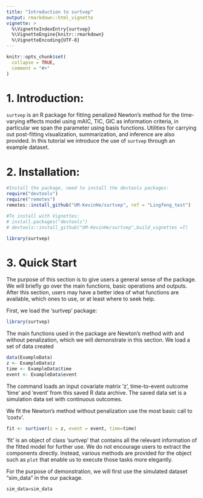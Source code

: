 ```yaml
---
title: "Introduction to surtvep"
output: rmarkdown::html_vignette
vignette: >
  %\VignetteIndexEntry{surtvep}
  %\VignetteEngine{knitr::rmarkdown}
  %\VignetteEncoding{UTF-8}
---
```


```r
knitr::opts_chunk$set(
  collapse = TRUE,
  comment = "#>"
)
```


# 1. Introduction:

`surtvep` is an R package for fitting penalized Newton's method for the time-varying effects model using mAIC, TIC, GIC as information criteria, in particular we span the parameter using basis functions. Utilities for carrying out post-fitting visualization, summarization, and inference are also provided. In this tutorial we introduce the use of `surtvep` through an example dataset.


# 2. Installation:

```r
#Install the package, need to install the devtools packages:
require("devtools")
require("remotes")
remotes::install_github("UM-KevinHe/surtvep", ref = "Lingfeng_test")

#To install with Vignettes:
# install.packages("devtools")
# devtools::install_github("UM-KevinHe/surtvep",build_vignettes =T)
```

```r
library(surtvep)
```



# 3. Quick Start

The purpose of this section is to give users a general sense of the package. We will briefly go over the main functions, basic operations and outputs. After this section, users may have a better idea of what functions are available, which ones to use, or at least where to seek help.

First, we load the 'surtvep' package:
```r
library(surtvep)
```

The main functions used in the package are Newton's method with and without penalization, which we will demonstrate in this section. We load a set of data created

```r
data(ExampleData)
z <- ExampleData$z
time <- ExampleData$time
event <- ExampleData$event
```

The command loads an input covariate matrix 'z', time-to-event outcome 'time' and 'event' from this saved R data archive. The saved data set is a simulation data set with continuous outcomes.

We fit the Newton's method without penalization use the most basic call to 'coxtv'.
```r
fit <- surtiver(z = z, event = event, time=time)
```

'fit' is an object of class 'surtvep' that contains all the relevant information of the fitted model for further use. We do not encourage users to extract the components directly. Instead, various methods are provided for the object such as `plot` that enable us to execute those tasks more elegantly.


For the purpose of demonstration, we will first use the simulated dataset "sim_data" in the our package.

```r
sim_data=sim_data
```


<!-- Let’s check the data first: -->

<!-- ```{r} -->
<!-- head(sim_data) -->
<!-- ``` -->
<!-- Here, the covariates V1 and V2 were generated as binary variables with around 90% frequency, which is a relatively harsh setting to be estimated. The related true log-hazard function for each variable is $\beta(t)=1$ and $\beta(t)=exp(-1.5*t)$, where t denotes time. -->

<!-- Then, let's extract the time and event as vector, and get the remaining information in the dataset as matrix. -->

<!-- ```{r} -->
<!-- event=sim_data[,"event"] -->
<!-- time=sim_data[,"time"] -->
<!-- data=sim_data[,!colnames(sim_data) %in% c("event","time")] -->
<!-- ``` -->

<!-- # 4. Model fitting -->

<!-- ## 4.1 Newton Method without penalization: -->

<!-- ### 4.1.1 Simple fitting: -->

<!-- Let's fit the model. Here, the default method is Newton Method without penalization, with smooth-spline. Term `lambda_spline` refers to the smoothing parameter lambda (Detail could be found under both "Model parameter" section or our paper here(Modified this to XuTao's site after finished). Default value is `lambda_spline=0`, which refers to no penalization).  The number of knots in the base function here is the default which is `nsplines=8` -->


<!-- ```{r} -->
<!-- fit <- coxtp(event = event, z = data, time = time, ICLastOnly = FALSE, lambda_spline = 0) -->
<!-- ``` -->
<!-- To get the estimated time-varying effect of a specific coefficient, we could use the following plot function in our package: -->

<!-- ```{r, fig.height = 5, fig.width = 7, fig.align = "center"} -->
<!-- coxtp.plot(fit,coef="V2") -->
<!-- ``` -->

<!-- The plot shows the result of the time-varying effect of Variable "V2". -->


<!-- ### 4.1.2 Detailed calculations and theories. -->

<!-- #### 4.1.2.1 Model results meanings: -->

<!-- First, Let's look at the `fit` result -->

<!-- ```{r} -->
<!-- summary(fit) -->
<!-- ``` -->
<!-- There are 4 results saved under the fit result. -->

<!-- * `model_result` save the detailed model results which we will explain in a minute. -->

<!-- * `lambda.selected` saved the best lambda chosen based on different criteria which will not be used for the non-penalized model. -->

<!-- * `p` refers to the number of covariates used in the model -->

<!-- * `z_names` records the covariates names. -->


<!-- The detailed model result was saved in `model_result`, which can be called by `fit$model_result`. Now, let's explore the result a little bit: -->

<!-- ```{r} -->
<!-- summary(fit$model_result) -->
<!-- ``` -->
<!-- Here we noticed that there are 18 items in the model results list. Following is an explanation of each item: -->

<!-- * `theta`: Estimation matrix of $\theta$ -->
<!-- * `logplkd`: log-partial likelihood -->
<!-- * `theta_all`: Internal validation use -->
<!-- * `theta_list`: The estimation matrix at each Newton's update -->
<!-- * `AIC_all`: Akakia information criterion -->
<!-- * `TIC_all`: Takeuchi information criterion -->
<!-- * `TIC2_all`: Internal validation use -->
<!-- * `GIC_all`: Generalized information criterion -->
<!-- * `AIC_trace`: Internal validation use -->
<!-- * `TIC_trace`: Internal validation use -->
<!-- * `TIC2_trace`: Internal validation use -->
<!-- * `GIC_trace`: Internal validation use -->
<!-- * `logplkd_vec`: log-partial likelihood at each iteration -->
<!-- * `SplineType`: spline used for fitting the model -->
<!-- * `VarianceMatrix`: Variance Matrix -->
<!-- * `uniqfailtimes`: The input unique event times if `ties="Breslow"`, input time points if `ties="None"` (Add link) -->
<!-- * `bases`: The basis function used for estimating time-varying effects -->
<!-- * `knots`: Number of basis functions used for estimating time-varying effects -->

<!-- #### 4.1.2.2: How to get the effect of a specific time point? -->

<!-- We are more interested in estimating time-varying effect of the covariates. Following is an simple tutorial of how to do that. First, a little background about the time-varying effect in cox model(You could also check this part at our paper which have more detailed explanation.(insert link)) -->

<!-- If we Let $X_i=(X_{i1},X_{i2},...X_{ip})^T$ refers to the $i_{th}$ individuals in the dataset with p covariates(which could also be understand as the $i_{th}$ row in the data we extract above). Let $\lambda(t|X_i)$ denote the hazard of having the event at time t for the $i_{th}$ individual, $\lambda_0(t)$ denote the hazard of having the event at time 0. When we considering the covarites having time fixed effect, we have the following formula for $\lambda(t|X_i)$: -->

<!-- $\lambda(t|X_i)=\lambda_0(t)exp(X_i^T\beta)$ -->

<!-- Where $\beta$ refers to the coefficients where $\beta=(\beta_1,\beta_2,...\beta_p)$, which in this example, is (V1, V2). Which have similar format as the GLM model. -->
<!-- For time-varying effect model, we are simply replace $\beta$ with a set of $\beta(t)$. Thus, the time varying equations could be transferred as following: -->

<!-- $\lambda(t|X_i)=\lambda_0(t)exp(X_i^T\beta(t))$ -->

<!-- Similar, $\beta(t)=(\beta_1(t),\beta_2(t),...\beta_p(t))$ where $\beta(.)$ refers to a set of cubic B-spline(Details for B-spline refers to here : insert link). Where, the single $\beta_p(t)$ could be estimated using the following formula: -->

<!-- $\beta_p(t)=\theta_p^TB(t)=\sum_{k=1}^K\theta_{pk}B_k(t)$ -->

<!-- Here, K refers to the given number of knots. -->

<!-- Thus, to calculate the time varying effect of coefficient p, we just need to get both estimated B spline and the $\theta$ matrix. The B-spline was saved in `model_result$bases` and $\theta$ matrix was saved in the last item in  `model_result$theta_list` Following is the code for calculation: -->

<!-- ```{r} -->
<!-- model_result  = fit$model_result -->
<!-- B.spline      = as.matrix(model_result$bases) -->
<!-- theta         = model_result$theta_list[[length(model_result$theta_list)]] -->

<!-- beta          = B.spline %*% t(theta) -->

<!-- dim(beta) -->
<!-- head(beta) -->


<!-- ``` -->

<!-- As a result, $\beta$ is a 2487*2 matrix(we are using the "Breslow" ties, thus there are 2487 rows instead of 5000, detail about ties and Breslow ties could refers to here(insert link)). We could also get the 95%CI for the estimation, which is calculates as below: -->

<!-- ```{r} -->
<!-- B.spline <- as.matrix(model_result$bases) -->
<!-- theta_plot  <- model_result$theta_list[[length(model_result$theta_list)]] -->

<!-- beta     <- B.spline%*%t(theta_plot) -->
<!-- var      <-  model_result$VarianceMatrix -->

<!-- colnames(beta)=fit$z_names -->
<!-- p        <- fit$p -->
<!-- knot     <- dim(B.spline)[2] -->
<!-- list     <- 1:dim(B.spline)[1] -->
<!-- beta_low <- matrix(0,dim(B.spline)[1],p) -->
<!-- beta_up  <- matrix(0,dim(B.spline)[1],p) -->
<!-- for(i in 1:p){ -->
<!--   beta_t_1   <- beta[,i] -->
<!--   var2       <- var[((i-1)*knot+1):((i-1)*knot+knot),((i-1)*knot+1):((i-1)*knot+knot)] -->
<!--   temp       <- 1.96*sqrt(vapply(list, function(x) matrix(B.spline[x,],1,knot)%*%var2%*%t(matrix(B.spline[x,],1,knot)),FUN.VALUE=numeric(1))) -->
<!--   low        <- beta_t_1-temp -->
<!--   up         <- beta_t_1+temp -->

<!--   beta_low[,i] <- low -->
<!--   beta_up[,i]  <- up -->
<!-- } -->

<!-- colnames(beta_low) <- paste0(fit$z_names,"_low") -->
<!-- colnames(beta_up) <- paste0(fit$z_names,"_up") -->

<!-- head(beta_low) -->
<!-- head(beta_up) -->
<!-- ``` -->

<!-- matrix `beta_low` records all the lower bound of beta and `beta_up` records all the upper bound of beta. -->

<!-- As a result, we could plot the effect by ourselves: -->

<!-- ```{r, fig.height = 5, fig.width = 7, fig.align = "center"} -->
<!-- beta              <- as.data.frame(beta) -->
<!-- beta              <- cbind(beta, beta_low, beta_up) -->
<!-- y=beta$V2 -->
<!-- ymin=beta$V2_low -->
<!-- ymax=beta$V2_up -->
<!-- time=model_result$uniqfailtimes -->


<!-- ggplot(data=beta, aes(x=time)) + -->
<!--   geom_line(aes(y= y),size = 0.9,color = 'red') + -->
<!--   geom_ribbon(aes(ymin = ymin, ymax = ymax), fill="red", alpha = 0.2) + -->
<!--   scale_y_continuous(name='Hazard Ratio (log-scale)') + -->
<!--   theme_bw() +  theme(plot.title = element_text(hjust = 0.5)) + -->
<!--   theme(panel.grid.major = element_blank(),panel.grid.minor = element_blank()) + -->
<!--   theme(text= element_text(size=14)) + theme(axis.text= element_text(size=14)) + -->
<!--   theme(axis.title.y = element_text(margin= margin(t=0, r=10, b=0, l=0))) +labs(x="Time") + -->
<!--   ggtitle(paste0("Effect of V2 When holding other covariates constant")) -->
<!-- ``` -->


<!-- ## 4.2 Newton Method with penalization: -->

<!-- We use the smooth spline here for penalization(default). You could also use `spline="P-spline"`. For lambda_spline, you could either enter a numeric number(must be an integer) or a vector of numbers. -->
<!-- If `lambda_spline` was entered as a vector of numbers, the best lambda was selected based on different criteria(AIC, TIC or GIC). -->
<!-- If `lambda_spline` was entered as a single number, the model result format was kind of similar as the 4.1, the model result could be called by `model_result`. -->
<!-- Following is a model fit with the `lambda_spline` as a vector for different illustration purposes: -->

<!-- ```{r} -->
<!-- time=sim_data[,"time"] -->
<!-- lambda_spline_all=c(0.001,0.01,0.1,1,10,100,1000) -->
<!-- fit_penalized <- coxtp(event = event, z = data, time = time,lambda_spline=lambda_spline_all) -->

<!-- ``` -->
<!-- The optimal lambda was saved in the model term `lambda.selected` -->

<!-- ```{r} -->
<!-- best_lambda=fit_penalized$lambda.selected -->
<!-- best_lambda -->
<!-- ``` -->
<!-- From the result above, we noticed that with different selection criteria, the best lambda selected is quite different. Here, we use the AIC criteria which set `lambda=1000`. The result for this model was saved in related criteria model and could be called as below: -->

<!-- ```{r} -->
<!-- AIC_model  = fit_penalized$model.AIC -->
<!-- summary(AIC_model) -->
<!-- ``` -->
<!-- We could also directly draw the plot using the following command: -->

<!-- ```{r, fig.height = 3, fig.width = 7, fig.align = "center"} -->
<!-- library(cowplot) -->
<!-- x=seq(0,3,length.out=sum(event==1)) -->
<!-- y1=1 -->
<!-- y2=exp(-1.5*x) -->
<!-- p1=coxtp.plot(fit_penalized,IC="AIC",coef="V1") + -->
<!--     ggtitle("Penalized NR") + geom_line(aes(x=x,y=y1)) -->
<!-- p2=coxtp.plot(fit,IC="AIC",coef="V1") + -->
<!--     ggtitle("Non-Penalized NR")+ geom_line(aes(x=x,y=y1)) -->
<!-- plot_grid(p1,p2) -->

<!-- ``` -->

<!-- Compare with the non-penalized Model, we could see that the effect of "V1" was shrink to roughly linear in the penalized model. -->

<!-- The detail calculation of B-spline matrix, $\theta$ matrix and $\beta$ matrix was similar as that illustrate as 4.1.2.2. -->



<!-- # 5. Other information -->


<!-- ## 5.1 Backtracking Linesearch -->

<!-- In our packages, we provide 3 options for backtracking linesearch(`btr`).  The usual way of backtracking linesearch is with Newton Increment(Detailed information could be found here). However, When binary predictors with extremely low frequency are present, the calculation of the second-order derivative has some issues. In that case, the Newton increment presents extreme values, leading to a huge bias. We provided a way of limiting the step size in such cases. Instead of using the Newton increment, we use a fixed value of 1. This method is referred to as “`static`” in our function which is the default setting. Besides this, `btr="none"` refers to no backtracking, and `btr="dynamic"` refers to backtracking linesearch with Newton Increment. -->


<!-- ```{r, warning=FALSE} -->
<!-- # For no backtracking linesearch: -->
<!-- t1=bench::mark(coxtp(event = event, z = data, -->
<!--                   time = time,lambda_spline=1000,btr="none")) -->

<!-- #For static backtracking linesearch: -->
<!-- t2=bench::mark(coxtp(event = event, z = data, -->
<!--                   time = time,lambda_spline=1000,btr="static")) -->

<!-- #For dynamic backtracking linesearch: -->
<!-- t3= bench::mark(coxtp(event = event, z = data, -->
<!--                   time = time,lambda_spline=1000,btr="dynamic")) -->
<!-- t=rbind(t1,t2,t3) -->
<!-- t[,1]=c("none","static","dynamic") -->
<!-- t -->

<!-- ``` -->

<!-- Compared to dynamic and static, no backtracking linesearch gives the optimal programming time. Following is the performance of each method: -->

<!-- ```{r} -->
<!-- time_list=c() -->
<!-- x=seq(0,3,length.out=sum(event==1)) -->
<!-- y1=1 -->
<!-- y2=exp(-1.5*x) -->

<!-- for(btr in c("none","dynamic","static")){ -->
<!--   fit=coxtp(event = event, z = data, time = time,lambda_spline=1000,btr=btr) -->
<!--   for(v in c("V1","V2")){ -->
<!--     plot=coxtp.plot(fit,IC="AIC",coef=v,ylab="HR(log-scale)")+ -->
<!--     theme(text = element_text(size = 10), -->
<!--           axis.text.x = element_text(size = 8), -->
<!--           axis.text.y=element_text(size = 8)) + -->
<!--     ggtitle(v) -->
<!--     if(v=="V1"){ -->
<!--       plot=plot + geom_line(aes(x=x,y=y1)) -->
<!--     } else { -->
<!--       plot=plot + geom_line(aes(x=x,y=y2)) -->
<!--     } -->
<!--     assign(paste0("plot",v,"_",btr),plot) -->
<!--   } -->

<!-- } -->



<!-- ``` -->

<!-- ```{r,fig.height = 9, fig.width = 7, fig.align = "center"} -->
<!-- library(cowplot) -->
<!-- ##Plot v1 -->
<!-- title <- ggdraw() + -->
<!--   draw_label( -->
<!--     "Backtracking comparsion", -->
<!--     fontface = 'bold', -->
<!--     x = 0, -->
<!--     hjust = 0, -->
<!--     size=15 -->
<!--   ) + -->
<!--   theme( -->
<!--     plot.margin = margin(0, 0, 0, 7) -->
<!--   ) -->

<!-- p1=plot_grid(plotV1_none,plotV2_none,ncol=2) -->
<!-- p2=plot_grid(plotV1_dynamic,plotV2_dynamic,ncol=2) -->
<!-- p3=plot_grid(plotV1_static,plotV2_static,ncol=2) -->
<!-- plot_grid(title,p1,p2,p3,ncol=1,labels=c("","None","Dynamic","Static"),rel_heights = c(0.1,1,1,1),label_size = 13) -->


<!-- ``` -->

<!-- ## 5.2 Stopping criteria -->
<!-- There are 4 parameters could be defined in the stopping criteria, Convergence threshold(tol ), Maximum Iteration number(iter.max), Stopping rule(stop), and number of steps(fixedstep). Detailed information about stopping criteria selection could be viewed here(add link). Following is the default setting -->

<!-- `coxtp(...,tol=1e-6,iter.max=20L,stop="ratch",fixedstep=FALSE)` -->

<!-- ## 5.3 Baseline estimation -->


<!-- The Nelson-Aalen estimator (Breslow estimator) of the culmulative function is given by $\widetilde{\Lambda}(t) = \int_0^t \widetilde{\Lambda}_0(u)$, where $\widetilde{\Lambda}(t)$ is 0 except at the observed failure times $t_i$, where it takes the value -->
<!-- \begin{align*} -->
<!--     d\Lambda_0 = {d_i}\left\{\mathop{\sum}\limits_{\ell \in R(T_i)} \exp \{\boldsymbol{X}_{i' }^T \boldsymbol{\Theta}  \boldsymbol{B}(T_{i}) \}\right\}^{-1}. -->
<!-- \end{align*} -->


<!-- The baseline estimation here refers to the baseline hazard at time t when holding all the covariates equals to zero. We use the model fitted result `fit_penalized` in section 4.2. -->

<!-- ```{r,fig.height = 7, fig.width = 7, fig.align = "center"} -->

<!-- event=sim_data[,"event"] -->
<!-- time=sim_data[,"time"] -->
<!-- data=sim_data[,!colnames(sim_data) %in% c("event","time")] -->


<!-- model1  = fit_penalized$model.AIC -->

<!-- ##baseline -->
<!-- plotdata=coxtp.baseline(fit=model1, delta=event,z=data,time=time) -->
<!-- head(plotdata) -->
<!-- ``` -->
<!-- Let's check the result of baseline function first. The function returned a dataset containing the baseline estimation including 3 variables: -->

<!-- * `unique.time.`: The unique time listed in the original dataset used to fit the model -->
<!-- * `lambda`: refers to $\lambda_0(t)$ in the model, which is baseline hazard -->
<!-- * `Lambda`: refers to the cumulative baseline hazard in the model. -->


<!-- Note that since our baseline estimation is based on Breslow Estimator, when there is no ties in the data, the baseline estimation could sometime results as 0 since there is no death at certain time-point. Thus, if we directly draw the plot, it would be something like this: -->

<!-- ```{r,fig.height = 5, fig.width = 7, fig.align = "center",message=FALSE} -->

<!-- #Exclude censoring points -->

<!-- baseline_plot<-ggplot(plotdata,aes(x=unique.time., y=lambda)) + geom_line(size = 0.6) + -->
<!--   scale_x_continuous(name='Years since diagnosis', limits=c(0,3), breaks=c(0,1,2,3)) + -->
<!--   scale_y_continuous(name='baseline hazard', limits=c(0,0.1)) + -->
<!--   ggtitle(" Baseline Hazard by time") + -->
<!--   theme(plot.title = element_text(hjust = 0.5)) -->

<!-- baseline_plot -->

<!-- ``` -->


<!-- As a result, we could either increase the time interval to make ties exists or remove the points that have $\lambda=0$. The only differences would result in the baseline hazard, there is no influence on the cumulative baseline hazard. -->

<!-- ```{r} -->
<!-- plotdata=plotdata[plotdata$lambda!=0,] -->
<!-- ``` -->


<!-- Next, we are going to visualize the result using `ggplot2` and `cowplot` function. -->

<!-- ```{r,fig.height = 5, fig.width = 7, fig.align = "center",message=FALSE} -->

<!-- #Exclude censoring points -->

<!-- baseline_plot<-ggplot(plotdata,aes(x=unique.time., y=lambda)) + geom_line(size = 0.6) + -->
<!--   scale_x_continuous(name='Years since diagnosis', limits=c(0,3), breaks=c(0,1,2,3)) + -->
<!--   scale_y_continuous(name='baseline hazard', limits=c(0,0.1)) + -->
<!--   ggtitle(" Baseline Hazard by time") + -->
<!--   theme(plot.title = element_text(hjust = 0.5)) -->

<!-- cum_plot<-ggplot(plotdata,aes(x=unique.time., y=Lambda)) + geom_line(size = 0.6) + -->
<!--   scale_x_continuous(name='Years since diagnosis', limits=c(0,3), breaks=c(0,1,2,3)) + -->
<!--   scale_y_continuous(name='Cumulative baseline hazard') + -->
<!--   ggtitle("Cumulative Baseline Hazard by time") + -->
<!--   theme(plot.title = element_text(hjust = 0.5)) -->

<!-- plot_grid(baseline_plot,cum_plot,ncol = 2) -->

<!-- ``` -->

<!-- One use of Cumulative baseline hazard is to calculate the survival function where cumulative hazard is the negative log of the survival probabilities. If we assume cumulative baseline hazard function as $S(t)$ and cumulative hazard function as $H(t)$, then we have $H(t)=-log(S(t))$. Thus, we could plot the survival function as follows: -->

<!-- ```{r,fig.height = 5, fig.width = 7, fig.align = "center",message=FALSE} -->
<!-- plotdata$survive=exp(-plotdata$Lambda) -->

<!-- ggplot(plotdata,aes(x=unique.time., y=survive)) + geom_line(size = 0.6) + -->
<!--   scale_x_continuous(name='Years since diagnosis', limits=c(0,3), breaks=c(0,1,2,3)) + -->
<!--   scale_y_continuous(name='Survival Function') + -->
<!--   ggtitle("Survival by time") + -->
<!--   theme(plot.title = element_text(hjust = 0.5)) -->

<!-- ``` -->



<!-- ## 5.4 Testing for time-varying effect -->


<!-- ## 5.5 Stratification -->

<!-- To handle different stratification groups in the dataset, the packages will use each facility as its own risk sets and finish the estimation. To add strata in the model, simply use the `strata` option. Following is an example: -->

<!-- Here, we are using the sim_data_p5_f5 as example. -->
<!-- ```{r} -->
<!-- sim_data_p5_f5=sim_data_p5_f5 -->
<!-- head(sim_data_p5_f5) -->
<!-- ``` -->


<!-- The dataset have 5 covariates, "V1" to "V5", and a strata variable, "facility". For this dataset, the true time-dependent function is -->

<!-- * V1: $\beta(t)=1$ -->
<!-- * V2: $\beta(t)=sin(3*\pi*t/4)$ -->
<!-- * V3: $\beta(t)=-1$ -->
<!-- * V4: $\beta(t)=(t/3)**2*exp(t/2)$ -->
<!-- * V5: $\beta(t)=exp(-1.5*t)$ -->

<!-- Now, let's fit the model by simply add one option `strata =facility`. The black line in the plot refers to the true function while the red line and area refers to the estimated function and its 95% CI. Again, we assume the best `lambda_spline=1000` -->

<!-- ```{r} -->
<!-- #Extract data -->
<!-- event_stra=sim_data_p5_f5[,"event"] -->
<!-- time_stra=sim_data_p5_f5[,"time"] -->
<!-- data_stra=sim_data_p5_f5[,!colnames(sim_data_p5_f5) %in% c("event","time","facility")] -->
<!-- facility=sim_data_p5_f5[,"facility"] -->

<!-- #select best lambda -->
<!-- # lambda_spline_all=c(0.001,0.01,0.1,1,10,100,1000) -->
<!-- # fit_stra<-coxtp(event=event_stra,z=data_stra,time=time_stra,strata =facility,lambda_spline=lambda_spline_all) -->

<!-- lambda_spline=1000 -->
<!-- fit_stra<-coxtp(event=event_stra,z=data_stra,time=time_stra,strata =facility,lambda_spline=lambda_spline) -->
<!-- ``` -->

<!-- Again, we use the `coxtp.baseline` function to get the baseline estimation for different group. Just add the option `strata=facility` to get specific facility data -->

<!-- ```{r,fig.height = 5, fig.width = 7, fig.align = "center",message=FALSE} -->
<!-- library(dplyr) -->
<!-- model1  = fit_stra$model_result -->
<!-- baselinedata=coxtp.baseline(fit=model1, delta=event_stra,z=data_stra,time=time_stra,strata = facility) -->
<!-- baselinedata=baselinedata %>% -->
<!--   filter(lambda!=0) %>% -->
<!--   mutate(facility=as.character(strata)) -->
<!-- baseline_plot<-ggplot(baselinedata,aes(x=unique.time_temp., y=lambda,group=facility)) + geom_line(size = 0.6,aes(color=facility)) + -->
<!--   scale_x_continuous(name='Years since diagnosis', limits=c(0,3), breaks=c(0,1,2,3)) + -->
<!--   scale_y_continuous(name='baseline hazard') + -->
<!--   ggtitle(" Baseline Hazard by time and facility") + -->
<!--   theme(plot.title = element_text(hjust = 0.5)) -->
<!-- baseline_plot -->

<!-- ``` -->



<!-- ## 5.6 Model prediction: -->

<!-- ### 5.6.1 Simple prediction -->

<!-- To predict the new data, we offered the function coxtp.predict. This function could also be used to calculate absolute hazard. Suppose the new data to be predicted is `c(1,1,0,0,0)` for `V1` to `V5`. For data with no stratification: (Suppose we already have the best tuning parameter `lambda_spline` selected). -->

<!-- ```{r} -->
<!-- sim_data=sim_data_p5 -->
<!-- event=sim_data[,"event"] -->
<!-- time=sim_data[,"time"] -->
<!-- data=sim_data[,!colnames(sim_data) %in% c("event","time")] -->

<!-- lambda_spline=1000 -->
<!-- fit_penalized <- coxtp(event = event, z = data, time = time,lambda_spline=lambda_spline) -->

<!-- model_result  = fit_penalized$model_result -->
<!-- baseline=coxtp.baseline(fit=model_result, delta=event,z=data,time=time) -->
<!-- data_predict=c(1,1,0,0,0) -->
<!-- predict=coxtp.predict(model_result,baseline,newdata=data_predict) -->

<!-- ``` -->

<!-- The result dataset `predict` is a dataset with predicted hazard and time points in the orginal dataset. We could plot the data using ggplot: -->

<!-- ```{r,fig.height = 5, fig.width = 7, fig.align = "center",message=FALSE} -->
<!-- ggplot(predict,aes(x=unique.time.,y=lambda0_exp_betax)) + -->
<!--   geom_line(size = 0.6) + -->
<!--   scale_x_continuous(name='Years since diagnosis') + -->
<!--   scale_y_continuous(name='Predicted hazard') + -->
<!--   ggtitle("Predicted Hazard") + -->
<!--   theme(plot.title = element_text(hjust = 0.5)) -->
<!-- ``` -->

<!-- ### 5.6.2 absolute hazard -->

<!-- If we want to calculate and show the difference of absolute hazard for variable `V2`, we could use the `coxtp.predict` to get it done. -->
<!-- Assume that besides `V2`, other covariate are all set to the reference level. -->

<!-- ```{r,fig.height = 5, fig.width = 7, fig.align = "center",message=FALSE} -->
<!-- data_predict0=c(0,1,0,0,0) -->
<!-- predict0=coxtp.predict(model_result,baseline,newdata=data_predict0,strata = F) -->
<!-- data_predict1=c(0,0,0,0,0) -->
<!-- predict1=coxtp.predict(model_result,baseline,newdata=data_predict1,strata = F) -->

<!-- ggplot() + -->
<!--   geom_line(aes(x=predict0$unique.time.,y=predict0$lambda0_exp_betax,color="V2=0"),size = 0.6) + -->
<!--   geom_line(aes(x=predict1$unique.time.,y=predict1$lambda0_exp_betax,color="V2=1"),size = 0.6) + -->
<!--   scale_x_continuous(name='Years since diagnosis') + -->
<!--   scale_y_continuous(name='Predicted hazard') + -->
<!--   ggtitle("Predicted Hazard") + -->
<!--   theme(plot.title = element_text(hjust = 0.5)) -->
<!-- ``` -->

<!-- ### 5.6.3 Prediction for certain time points -->

<!-- Also, we could specify the time points of output by define `out_seq`. Following is an example: -->

<!-- Let's check the output first: -->

<!-- ```{r} -->
<!-- predict_seq=coxtp.predict(model_result,baseline,newdata=data_predict,strata = F,out_seq=seq(0,3,by=0.5)) -->
<!-- predict_seq -->
<!-- ``` -->

<!-- Instead of outputing all the data points, the `coxtp.predict` will only output the time points that has been specified. Next, we are going to see if there is any difference between the one with default output and the one with specified time points: -->

<!-- ```{r,fig.height = 5, fig.width = 7, fig.align = "center",message=FALSE} -->
<!-- predict_seq=coxtp.predict(model_result,baseline,newdata=data_predict,strata = F,out_seq=seq(0,3,by=0.1)) -->

<!-- plot_or=ggplot(predict,aes(x=unique.time.,y=lambda0_exp_betax)) + -->
<!--           geom_line(size = 0.6) + -->
<!--           scale_x_continuous(name='Years since diagnosis') + -->
<!--           scale_y_continuous(name='Predicted hazard') + -->
<!--           ggtitle("Without specify out_seq") + -->
<!--           theme(plot.title = element_text(hjust = 0.5)) -->

<!-- plot_seq=ggplot(predict_seq,aes(x=unique.time.,y=lambda0_exp_betax)) + -->
<!--           geom_line(size = 0.6) + -->
<!--           scale_x_continuous(name='Years since diagnosis') + -->
<!--           scale_y_continuous(name='Predicted hazard') + -->
<!--           ggtitle("With specify out_seq") + -->
<!--           theme(plot.title = element_text(hjust = 0.5)) -->
<!-- plot_grid(plot_or,plot_seq,ncol = 2) -->


<!-- ``` -->
<!-- From the result above, we could notice that only the function smoothness looks different. -->

<!-- ### 5.6.3 Prediction with stratification -->

<!-- For data with stratification, just define that `strata=T`(Default is FALSE):(Again, suppose we already have the best tuning parameter lambda selected) -->

<!-- ```{r} -->
<!-- event_stra=sim_data_p5_f5[,"event"] -->
<!-- time_stra=sim_data_p5_f5[,"time"] -->
<!-- data_stra=sim_data_p5_f5[,!colnames(sim_data_p5_f5) %in% c("event","time","facility")] -->
<!-- facility=sim_data_p5_f5[,"facility"] -->

<!-- #select best lambda -->
<!-- lambda_spline=1000 -->
<!-- fit_stra<-coxtp(event=event_stra,z=data_stra,time=time_stra,strata =facility,lambda_spline=lambda_spline) -->
<!-- model_result  = fit_stra$model_result -->
<!-- baseline_strata=coxtp.baseline(fit=model_result, delta=event_stra,z=data_stra,time=time_stra,strata = facility) -->
<!-- data_predict=c(1,1,0,0,0) -->
<!-- predict=coxtp.predict(model_result,baseline_strata,newdata=data_predict,strata = T) -->

<!-- ``` -->

<!-- Again, we could plot the result by ggplot: -->

<!-- ```{r,fig.height = 5, fig.width = 7, fig.align = "center",message=FALSE} -->
<!-- ggplot(predict,aes(x=unique.time.,y=lambda0_exp_betax)) + -->
<!--   geom_line(aes(color=strata,group=strata),size = 0.6) + -->
<!--   scale_x_continuous(name='Years since diagnosis') + -->
<!--   scale_y_continuous(name='Predicted hazard') + -->
<!--   ggtitle("Predicted Hazard") + -->
<!--   theme(plot.title = element_text(hjust = 0.5)) -->
<!-- ``` -->



<!-- # 6. Model performance -->

<!-- ## 6.1 Internal comparison -->

<!-- ### 6.1.1 Accurancy: -->

<!-- For the non-penalized method, the estimation is largely depended on the number of knots chosen in the B-Spline base function. The example shown above is using the default knots, which is `nspline=8`. However, the estimation could be largely different if we choose other knots. Following is the code showing the performance of the estimation when choosing different knots: -->

<!-- Following is the code showing the performance of the estimation when choosing different knots: -->


<!-- ```{r} -->
<!-- sim_data=surtvep::sim_data -->
<!-- event=sim_data[,"event"] -->
<!-- time=sim_data[,"time"] -->
<!-- data=sim_data[,!colnames(sim_data) %in% c("event","time")] -->

<!-- knot_list=c(6,8,10,20) -->
<!-- labels=paste0("Knots=",knot_list) -->
<!-- x=seq(0,3,length.out=sum(event==1)) -->
<!-- y=1 -->
<!-- for(knot in knot_list){ -->
<!--   fit<-coxtp(event=event,z=data,time=time,nspline=knot) -->
<!--   plot<-coxtp.plot(fit,coef="V1",ylab="HR(log-scale)") + -->
<!--     theme(text = element_text(size = 10), -->
<!--           axis.text.x = element_text(size = 8), -->
<!--           axis.text.y=element_text(size = 8)) + -->
<!--     ggtitle("") + geom_line(aes(x=x,y=y)) -->
<!--   plot -->
<!--   assign(paste0("plot",knot),plot) -->
<!-- } -->

<!-- library(cowplot) -->


<!-- title <- ggdraw() + -->
<!--   draw_label( -->
<!--     "Non-penalized NR", -->
<!--     fontface = 'bold', -->
<!--     x = 0, -->
<!--     hjust = 0, -->
<!--     size=15 -->
<!--   ) + -->
<!--   theme( -->
<!--     plot.margin = margin(0, 0, 0, 7) -->
<!--   ) -->

<!-- ``` -->

<!-- ```{r,fig.height = 7, fig.width = 7, fig.align = "center"} -->

<!-- p1=plot_grid(plot6,plot8,plot10,plot20,ncol=2,labels=c(labels),label_size = 13) -->
<!-- p1 -->
<!-- ``` -->
<!-- For the result above, the red line and shadow refer to the estimated function and 95%CI while the black line refers to the true function which is time-fixed(y=1). From the result above, we noticed that as the knots increase, the estimation becomes more and more inaccurate. This is happening because as the number of knots increases, the variance in the data was mistakenly captured as its influence. This makes the number of knots of selection in the non-penalized model very important. -->


<!-- While for penalized model, since we have penalized term, the number of knots didn't matters much, instead, the $\lambda$ is more important. Following plot is the performance of estimation when we use the lambda_spline selected before, which is `lambda_spline= 1000` -->

<!-- ```{r} -->
<!-- knot_list=c(6,8,10,20) -->
<!-- labels=paste0("Knots=",knot_list) -->
<!-- x=seq(0,3,length.out=sum(event==1)) -->
<!-- y=1 -->
<!-- for(knot in knot_list){ -->
<!--   fit<-coxtp(event=event,z=data,time=time,nspline=knot,lambda_spline = 1000) -->
<!--   plot<-coxtp.plot(fit,coef="V1",ylab="HR(log-scale)") + -->
<!--     theme(text = element_text(size = 10), -->
<!--           axis.text.x = element_text(size = 8), -->
<!--           axis.text.y=element_text(size = 8)) + -->
<!--     ggtitle("") + -->
<!--     geom_line(aes(x=x,y=y)) -->
<!--   plot -->
<!--   assign(paste0("plot",knot),plot) -->
<!-- } -->

<!-- ``` -->

<!-- ```{r,fig.height = 7, fig.width = 7, fig.align = "center"} -->
<!-- library(cowplot) -->

<!-- title <- ggdraw() + -->
<!--   draw_label( -->
<!--     paste0("Penalized NR,lambda=",1000), -->
<!--     fontface = 'bold', -->
<!--     x = 0, -->
<!--     hjust = 0, -->
<!--     size=15 -->
<!--   ) + -->
<!--   theme( -->
<!--     plot.margin = margin(0, 0, 0, 7) -->
<!--   ) -->
<!-- p1=plot_grid(plot6,plot8,plot10,plot20,ncol=2,labels=c(labels),label_size = 13) -->
<!-- p1 -->

<!-- ``` -->
<!-- From the plot above, we could observe that with different knots selected, the performance is not different so much for different knots, all the estimates are relatively close to the real function. -->
<!-- However, in the penalized model, the lambda is more important which is another reason that we need to select the best lambda before actually fitting the model. The following plot is the performance of different lambda selected. For the following plot, the knot was set as default, which is `knot=8`. -->

<!-- ```{r} -->
<!-- lambda_spline_all=c(0.001,0.01,0.1,1,10,100) -->
<!-- labels=paste0("lambda=",lambda_spline_all) -->
<!-- i=1 -->
<!-- x=seq(0,3,length.out=sum(event==1)) -->
<!-- y=1 -->
<!-- for(lambda in lambda_spline_all){ -->
<!--   fit<-coxtp(event=event,z=data,time=time,lambda_spline = lambda) -->
<!--   plot<-coxtp.plot(fit,coef="V1",ylab="HR(log-scale)") + -->
<!--     theme(text = element_text(size = 10), -->
<!--           axis.text.x = element_text(size = 8), -->
<!--           axis.text.y=element_text(size = 8)) + -->
<!--     ggtitle("")  + -->
<!--     geom_line(aes(x=x,y=y)) -->
<!--   plot -->
<!--   assign(paste0("plot",i),plot) -->
<!--   i=i+1 -->
<!-- } -->

<!-- library(cowplot) -->

<!-- title <- ggdraw() + -->
<!--   draw_label( -->
<!--     paste0("Penalized NR,knot=",8), -->
<!--     fontface = 'bold', -->
<!--     x = 0, -->
<!--     hjust = 0, -->
<!--     size=15 -->
<!--   ) + -->
<!--   theme( -->
<!--     plot.margin = margin(0, 0, 0, 7) -->
<!--   ) -->
<!-- ``` -->

<!-- ```{r,fig.height = 9, fig.width = 7, fig.align = "center"} -->
<!-- p1=plot_grid(plot1,plot2,plot3,plot4,plot5,plot6,ncol=2,labels=labels,label_size = 13) -->
<!-- p1 -->

<!-- ``` -->
<!-- As a result, as the lambda increase, the estimated function is more related to the true function. This is happening because that the true function is time-fixed function, thus, as the lambda increase, the real function tends to shrink to the fixed function. -->


<!-- ### 6.1.2 Efficacy -->

<!-- Next, we are going to compare the Efficacy of different methods. The main function we used to eliminate computation time by parallel. For the function, the default setting for parallel is `parallel=FALSE`. For parallel computation, we also need to define `threads`, which refers to the number of cores of the computer. Here we set `thread=4`. The following code and plot is to use to compare parallel and non-parallel time for different sample size: -->


<!-- ```{r} -->
<!-- library(stringi) -->
<!-- library(stringr) -->
<!-- library(dplyr) -->
<!-- samplesize_list=c(1000,2000,3000,4000,5000) -->
<!-- i=1 -->
<!-- for(samplesize in samplesize_list){ -->
<!--   print(i) -->
<!--   sim_data_sub=sim_data[1:samplesize,] -->
<!--   event_sub=sim_data_sub[,"event"] -->
<!--   time_sub=sim_data_sub[,"time"] -->
<!--   data_sub=sim_data_sub[,!colnames(sim_data_sub) %in% c("event","time")] -->

<!--   non_parallel=bench::mark(coxtp(event=event_sub,z=data_sub,time=time_sub,lambda_spline = 100))[,1:8] -->
<!--   parallel=bench::mark(coxtp(event=event_sub,z=data_sub,time=time_sub,lambda_spline = 100,parallel = T,threads = 4))[,1:8] -->
<!--   non_parallel[,1]=samplesize -->
<!--   parallel[,1]=samplesize -->

<!--   if(i!=1){ -->
<!--     non_parallel_list=rbind(non_parallel_list,non_parallel) -->
<!--     parallel_list=rbind(parallel_list,parallel) -->
<!--   } else { -->
<!--     non_parallel_list=non_parallel -->
<!--     parallel_list=parallel -->
<!--   } -->

<!--   i=i+1 -->
<!-- } -->

<!-- parallel_list$parallel="Parallel" -->
<!-- non_parallel_list$parallel="None-Parallel" -->
<!-- time_data=rbind(parallel_list,non_parallel_list) %>% -->
<!--   mutate(median_time=str_remove(median,"s"), -->
<!--          median_time=str_remove(median_time,"m"), -->
<!--          median_time=as.numeric(median_time), -->
<!--          median_time=ifelse(str_detect(median,"ms"),median_time/1000,median_time)) %>% -->
<!--   rename(samplesize=expression) -->
<!-- #Plot Time used: -->
<!-- ``` -->

<!-- ```{r,fig.height = 5, fig.width = 7, fig.align = "center"} -->

<!-- ggplot(time_data,aes(x=samplesize,y=median_time,group=parallel)) + -->
<!--   geom_point(aes(color=parallel)) + -->
<!--   geom_line(aes(color=parallel)) + -->
<!--   labs(x="Sample Size",y="Seconds",title="Internal Computation time Comparison") -->

<!-- ``` -->



<!-- ## 6.2 External comparison -->

<!-- ### 6.2.1 Accurancy -->

<!-- In this section, we are going to compare the performance between our package and other time-varying survival packages. -->


<!-- # 7. Simulation -->

<!-- In this section, we will generate our model prediction to large dataset and illustrate how to do simulation based on our package -->

<!-- To start with, we first divided our dataset into training and testing dataset: -->

<!-- ```{r} -->
<!-- sim_data=sim_data_p5 -->
<!-- #Generate ID for sampling -->
<!-- sim_data=cbind(sim_data,c(1:nrow(sim_data))) -->
<!-- train_id=sample(c(1:nrow(sim_data)),2000,replace=F) -->
<!-- train_data=sim_data[sim_data[,8] %in% train_id, ] -->
<!-- test_data=sim_data[!sim_data[,8] %in% train_id, ] -->
<!-- #Remove ID -->
<!-- train_data=train_data[,1:7] -->
<!-- test_data=test_data[,1:7] -->
<!-- ``` -->

<!-- Next, we are going to build the model using the training data. The step is similar as we have shown in previous step -->

<!-- ```{r} -->
<!-- event=train_data[,"event"] -->
<!-- time=train_data[,"time"] -->
<!-- data=train_data[,!colnames(train_data) %in% c("event","time")] -->
<!-- lambda_spline_all=c(0.001,0.01,0.1,1,10,100,1000) -->
<!-- fit_penalized <- coxtp(event = event, z = data, time = time,lambda_spline=lambda_spline_all) -->
<!-- fit_penalized$lambda.selected -->

<!-- ``` -->


<!-- From the result above, we noticed that the lambda.selected is 1. Next, we are going to predict the model using the test_data. Here we are going to treat the `test_data` as a whole new population data and want to predict the event probability by time. -->

<!-- From previous illustration, we know that the function `cox.predict` could generate absolute hazard for one individual during the time period. -->





